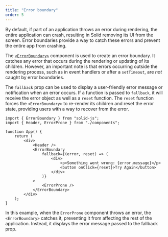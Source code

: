 ```yaml
---
title: "Error boundary"
order: 5
---
```


By default, if part of an application throws an error during rendering, the entire application can crash, resulting in Solid removing its UI from the screen. Error boundaries provide a way to catch these errors and prevent the entire app from crashing.

The [`<ErrorBoundary>`](/reference/components/error-boundary) component is used to create an error boundary. It catches any error that occurs during the rendering or updating of its children. However, an important note is that errors occurring outside the rendering process, such as in event handlers or after a `setTimeout`, are _not_ caught by error boundaries.

The `fallback` prop can be used to display a user-friendly error message or notification when an error occurs. If a function is passed to `fallback`, it will receive the error object as well as a `reset` function. The `reset` function forces the `<ErrorBoundary>` to re-render its children and reset the error state, providing users with a way to recover from the error.

```tsx
import { ErrorBoundary } from "solid-js";
import { Header, ErrorProne } from "./components";

function App() {
	return (
		<div>
			<Header />
			<ErrorBoundary
				fallback={(error, reset) => (
					<div>
						<p>Something went wrong: {error.message}</p>
						<button onClick={reset}>Try Again</button>
					</div>
				)}
			>
				<ErrorProne />
			</ErrorBoundary>
		</div>
	);
}
```

In this example, when the `ErrorProne` component throws an error, the `<ErrorBoundary>` catches it, preventing it from affecting the rest of the application. Instead, it displays the error message passed to the fallback prop.
